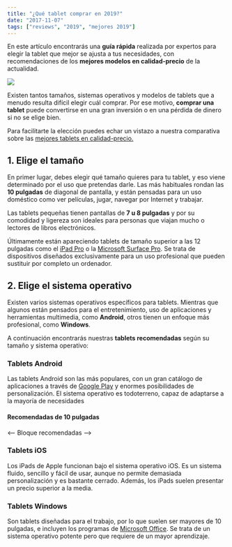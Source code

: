```yaml
---
title: "¿Qué tablet comprar en 2019?"
date: "2017-11-07"
tags: ["reviews", "2019", "mejores 2019"]
---
```



<Product />

En este artículo encontrarás una **guía rápida** realizada por expertos para elegir la tablet que mejor se ajusta a tus necesidades, con recomendaciones de los **mejores modelos en calidad-precio** de la actualidad.

![](../../images/content/moto.jpg)

Existen tantos tamaños, sistemas operativos y modelos de tablets que a menudo resulta difícil elegir cuál comprar. Por ese motivo, **comprar una tablet** puede convertirse en una gran inversión o en una pérdida de dinero si no se elige bien.

Para facilitarte la elección puedes echar un vistazo a nuestra comparativa sobre las [mejores tablets en calidad-precio.](https://google.com)

## 1. Elige el tamaño
En primer lugar, debes elegir qué tamaño quieres para tu tablet, y eso viene determinado por el uso que pretendas darle. Las más habituales rondan las **10 pulgadas** de diagonal de pantalla, y están pensadas para un uso doméstico como ver películas, jugar, navegar por Internet y trabajar.

Las tablets pequeñas tienen pantallas de **7 u 8 pulgadas** y por su comodidad y ligereza son ideales para personas que viajan mucho o lectores de libros electrónicos.

Últimamente están apareciendo tablets de tamaño superior a las 12 pulgadas como el [iPad Pro](https://google.com) o la [Microsoft Surface Pro](https://google.com). Se trata de dispositivos diseñados exclusivamente para un uso profesional que pueden sustituir por completo un ordenador.

## 2. Elige el sistema operativo
Existen varios sistemas operativos específicos para tablets. Mientras que algunos están pensados para el entretenimiento, uso de aplicaciones y herramientas multimedia, como **Android**, otros tienen un enfoque más profesional, como **Windows**.

A continuación encontrarás nuestras **tablets recomendadas** según su tamaño y sistema operativo:

### Tablets Android
Las tablets Android son las más populares, con un gran catálogo de aplicaciones a través de [Google Play](https://google.com) y enormes posibilidades de personalización. El sistema operativo es todoterreno, capaz de adaptarse a la mayoría de necesidades

#### Recomendadas de 10 pulgadas
<-- Bloque recomendadas -->

### Tablets iOS
Los iPads de Apple funcionan bajo el sistema operativo iOS. Es un sistema fluido, sencillo y fácil de usar, aunque no permite demasiada personalización y es bastante cerrado. Además, los iPads suelen presentar un precio superior a la media.

### Tablets Windows
Son tablets diseñadas para el trabajo, por lo que suelen ser mayores de 10 pulgadas, e incluyen los programas de [Microsoft Office](https://google.com). Se trata de un sistema operativo potente pero que requiere de un mayor aprendizaje.